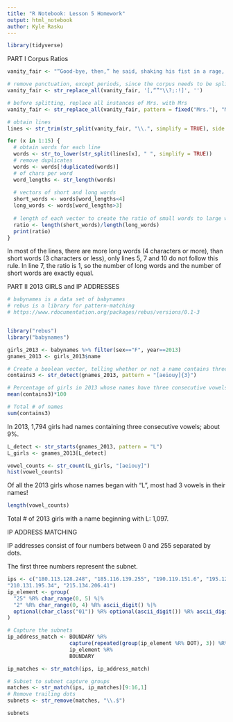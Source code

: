 ```yaml
---
title: "R Notebook: Lesson 5 Homework"
output: html_notebook
author: Kyle Rasku
---
```


```r
library(tidyverse)
```

PART I
Corpus Ratios

```r

vanity_fair <- "“Good-bye, then,” he said, shaking his fist in a rage, and slamming the door by which he retreated. And this time he really gave his order for march: and mounted in the court-yard. Mrs. O’Dowd heard the clattering hoofs of the horses as they issued from the gate; and looking on, made many scornful remarks on poor Joseph as he rode down the street with Isidor after him in the laced cap. The horses, which had not been exercised for some days, were lively, and sprang about the street. Jos, a clumsy and timid horseman, did not look to advantage in the saddle. “Look at him, Amelia dear, driving into the parlour window. Such a bull in a china-shop I never saw.” And presently the pair of riders disappeared at a canter down the street leading in the direction of the Ghent road, Mrs. O’Dowd pursuing them with a fire of sarcasm so long as they were in sight. All that day from morning until past sunset, the cannon never ceased to roar. It was dark when the cannonading stopped all of a sudden. All of us have read of what occurred during that interval. The tale is in every Englishman’s mouth; and you and I, who were children when the great battle was won and lost, are never tired of hearing and recounting the history of that famous action. Its remembrance rankles still in the bosoms of millions of the countrymen of those brave men who lost the day. They pant for an opportunity of revenging that humiliation; and if a contest, ending in a victory on their part, should ensue, elating them in their turn, and leaving its cursed legacy of hatred and rage behind to us, there is no end to the so-called glory and shame, and to the alternations of successful and unsuccessful murder, in which two high-spirited nations might engage. Centuries hence, we Frenchmen and Englishmen might be boasting and killing each other still, carrying out bravely the Devil’s code of honour."

# remove punctuation, except periods, since the corpus needs to be split into lines.
vanity_fair <- str_replace_all(vanity_fair, '[,“”"\\?;:!]', '')

# before splitting, replace all instances of Mrs. with Mrs
vanity_fair <- str_replace_all(vanity_fair, pattern = fixed("Mrs."), "Mrs")

# obtain lines
lines <- str_trim(str_split(vanity_fair, "\\.", simplify = TRUE), side = "both")

for (x in 1:15) {
  # obtain words for each line
  words <- str_to_lower(str_split(lines[x], " ", simplify = TRUE))
  # remove duplicates 
  words <- words[!duplicated(words)]
  # of chars per word
  word_lengths <- str_length(words)
  
  # vectors of short and long words
  short_words <- words[word_lengths<4]
  long_words <- words[word_lengths>3]
  
  # length of each vector to create the ratio of small words to large words
  ratio <- length(short_words)/length(long_words)
  print(ratio)
}
```
In most of the lines, there are more long words (4 characters or more), than short words (3 characters or less), only lines 5, 7 and 10 do not follow this rule.  In line 7, the ratio is 1, so the number of long words and the number of short words are exactly equal.


PART II
2013 GIRLS and IP ADDRESSES

```r

# babynames is a data set of babynames
# rebus is a library for pattern-matching
# https://www.rdocumentation.org/packages/rebus/versions/0.1-3


library("rebus")
library("babynames")

```


```r
girls_2013 <- babynames %>% filter(sex=="F", year==2013) 
gnames_2013 <- girls_2013$name

# Create a boolean vector, telling whether or not a name contains three consecutive vowels
contains3 <- str_detect(gnames_2013, pattern = "[aeiouy]{3}")

# Percentage of girls in 2013 whose names have three consecutive vowels
mean(contains3)*100

# Total # of names
sum(contains3)
```
In 2013, 1,794 girls had names containing three consecutive vowels; about 9%.


```r
L_detect <- str_starts(gnames_2013, pattern = "L")
L_girls <- gnames_2013[L_detect]

vowel_counts <- str_count(L_girls, "[aeiouy]")
hist(vowel_counts)
```
Of all the 2013 girls whose names began with "L", most had 3 vowels in their names!


```r
length(vowel_counts)
```
Total # of 2013 girls with a name beginning with L: 1,097.


IP ADDRESS MATCHING

IP addresses consist of four numbers between 0 and 255 separated by dots.

The first three numbers represent the subnet.

```r
ips <- c("180.113.128.248", "185.116.139.255", "190.119.151.6", "195.122.162.13", "200.125.173.20", "205.128.184.27", 
"210.131.195.34", "215.134.206.41")
ip_element <- group(
  "25" %R% char_range(0, 5) %|%
  "2" %R% char_range(0, 4) %R% ascii_digit() %|%
  optional(char_class("01")) %R% optional(ascii_digit()) %R% ascii_digit()
)

# Capture the subnets
ip_address_match <- BOUNDARY %R% 
                    capture(repeated(group(ip_element %R% DOT), 3)) %R% 
                    ip_element %R%
                    BOUNDARY

ip_matches <- str_match(ips, ip_address_match)

# Subset to subnet capture groups
matches <- str_match(ips, ip_matches)[9:16,1]
# Remove trailing dots
subnets <- str_remove(matches, "\\.$")

subnets

```

